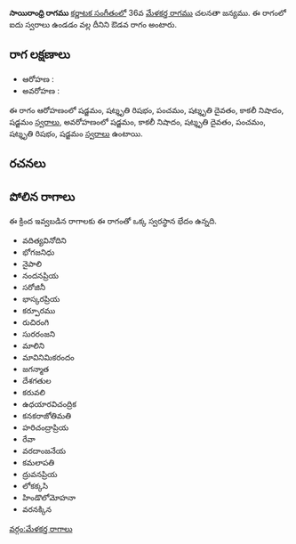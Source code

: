 {{Infobox ragam
	| name          	= సాయిరాంధ్రి
	| synonym	    	= 
	| mela          	= 
	| chakra        	= 
	| janaka        	= 
	| type          	= ఔడవ
	| arohanam      	= {{svaraC|S|R3|P|D3|N3|S'}} 
	| avarohanam    	= {{svaraC|S'|N3|D3|P|R3|S}}
	| jeeva         	=
	| chhaya        	=
	| nyasa         	=
	| vishesha      	= 
	| equivalent  		= 
}}
{{కర్ణాటక సంగీత రాగాలు}}
'''సాయిరాంధ్రి రాగము''' [[కర్ణాటక సంగీతం]]లో 36వ [[మేళకర్త రాగము]] చలనతా జన్యము.  ఈ రాగంలో ఐదు స్వరాలు ఉండడం వల్ల దీనిని ఔడవ రాగం అంటారు.


==రాగ లక్షణాలు==


* ఆరోహణ : {{svaraC|S|R3|P|D3|N3|S'}} 
* అవరోహణ : {{svaraC|S'|N3|D3|P|R3|S}}

ఈ రాగం ఆరోహణంలో షడ్జమం, షట్శృతి రిషభం, పంచమం, షట్శృతి దైవతం, కాకలీ నిషాదం, షడ్జమం [[స్వరాలు]], అవరోహణంలో షడ్జమం, కాకలీ నిషాదం, షట్శృతి దైవతం, పంచమం, షట్శృతి రిషభం, షడ్జమం [[స్వరాలు]] ఉంటాయి.

==రచనలు==



==పోలిన రాగాలు==
ఈ క్రింద ఇవ్వబడిన రాగాలకు ఈ రాగంతో ఒక్క స్వరస్థాన భేదం ఉన్నది.
* వదిత్యవినోదిని
* భోగజనిధు
* నైపాలి
* నందనప్రియ
* సరోజినీ
* భాస్కరప్రియ
* కర్పూరము
* రుచిరంగి
* సురరంజని
* మాలిని
* మావినిమికరందం
* జగన్మాత
* దేశగతుల
* కరువలి
* ఉధయారవిచంద్రిక
* కనకరాజోతిమతి
* హరిచంద్రాప్రియ
* రేవా
* వరదాంజనేయ
* కమలాపతి
* ద్రువనప్రియ
* లోకక్కసి
* హిండొలోమోహనా
* వరనక్కిన



[[వర్గం:మేళకర్త రాగాలు]]